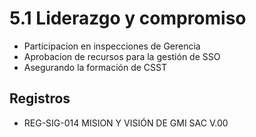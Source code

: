 
# 5.1 Liderazgo y compromiso

- Participacion en inspecciones de Gerencia
- Aprobacion de recursos para la gestión de SSO
- Asegurando la formación de CSST

## Registros

- REG-SIG-014 MISION Y VISIÓN DE GMI SAC V.00
